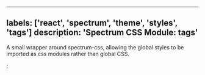 

---
labels: ['react', 'spectrum', 'theme', 'styles', 'tags']
description: 'Spectrum CSS Module: tags'
---


A small wrapper around spectrum-css, allowing the global
styles to be imported as css modules rather than global CSS.

<CSSModulePreview styles={styles} />;
